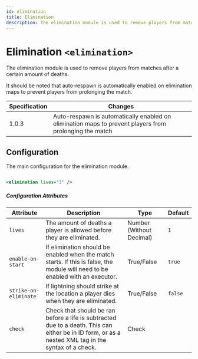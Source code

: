 ```yaml
---
id: elimination
title: Elimination
description: The elimination module is used to remove players from matches after a certain amount of deaths.
---
```


# Elimination `<elimination>`

The elimination module is used to remove players from matches after a certain amount of deaths.

It should be noted that auto-respawn is automatically enabled on elimination maps to prevent players from prolonging the match.

| Specification | Changes                                                                                                |
| ------------- | ------------------------------------------------------------------------------------------------------ |
| 1.0.3         | Auto-respawn is automatically enabled on elimination maps to prevent players from prolonging the match |

## Configuration

The main configuration for the elimination module.

```xml

<elimination lives="3" />

```

##### Configuration Attributes

| Attribute             | Description                                                                                                                                          | Type                                                               | Default |
| --------------------- | ---------------------------------------------------------------------------------------------------------------------------------------------------- | ------------------------------------------------------------------ | ------- |
| `lives`               | The amount of deaths a player is allowed before they are eliminated.                                                                                 | <span class="badge badge--primary">Number (Without Decimal)</span> | `1`     |
| `enable-on-start`     | If elimination should be enabled when the match starts. If this is false, the module will need to be enabled with an executor.                       | <span class="badge badge--primary">True/False</span>               | `true`  |
| `strike-on-eliminate` | If lightning should strike at the location a player dies when they are eliminated.                                                                   | <span class="badge badge--primary">True/False</span>               | `false` |
| `check`               | Check that should be ran before a life is subtracted due to a death. This can either be in ID form, or as a nested XML tag in the syntax of a check. | <span class="badge badge--primary">Check</span>                    |         |
